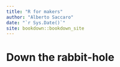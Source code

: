 ```yaml
--- 
title: "R for makers"
author: "Alberto Saccaro"
date: "`r Sys.Date()`"
site: bookdown::bookdown_site
---
```


# Down the rabbit-hole

